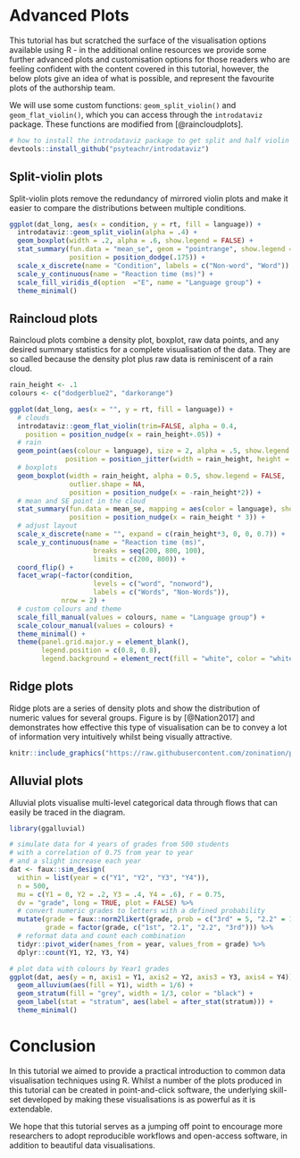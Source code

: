 # Advanced Plots

This tutorial has but scratched the surface of the visualisation options available using R - in the additional online resources we provide some further advanced plots and customisation options for those readers who are feeling confident with the content covered in this tutorial, however, the below plots give an idea of what is possible, and represent the favourite plots of the authorship team.

We will use some custom functions: `geom_split_violin()` and `geom_flat_violin()`, which you can access through the `introdataviz` package. These functions are modified from [@raincloudplots].

```r
# how to install the introdataviz package to get split and half violin plots
devtools::install_github("psyteachr/introdataviz")
```


## Split-violin plots

Split-violin plots remove the redundancy of mirrored violin plots and make it easier to compare the distributions between multiple conditions. 

```r
ggplot(dat_long, aes(x = condition, y = rt, fill = language)) +
  introdataviz::geom_split_violin(alpha = .4) +
  geom_boxplot(width = .2, alpha = .6, show.legend = FALSE) +
  stat_summary(fun.data = "mean_se", geom = "pointrange", show.legend = F, 
               position = position_dodge(.175)) +
  scale_x_discrete(name = "Condition", labels = c("Non-word", "Word")) +
  scale_y_continuous(name = "Reaction time (ms)") +
  scale_fill_viridis_d(option  ="E", name = "Language group") +
  theme_minimal()
```

## Raincloud plots

Raincloud plots combine a density plot, boxplot, raw data points, and any desired summary statistics for a complete visualisation of the data. They are so called because the density plot plus raw data is reminiscent of a rain cloud. 

```r
rain_height <- .1
colours <- c("dodgerblue2", "darkorange")

ggplot(dat_long, aes(x = "", y = rt, fill = language)) +
  # clouds
  introdataviz::geom_flat_violin(trim=FALSE, alpha = 0.4,
    position = position_nudge(x = rain_height+.05)) +
  # rain
  geom_point(aes(colour = language), size = 2, alpha = .5, show.legend = FALSE, 
              position = position_jitter(width = rain_height, height = 0)) +
  # boxplots
  geom_boxplot(width = rain_height, alpha = 0.5, show.legend = FALSE, 
               outlier.shape = NA,
               position = position_nudge(x = -rain_height*2)) +
  # mean and SE point in the cloud
  stat_summary(fun.data = mean_se, mapping = aes(color = language), show.legend = FALSE,
               position = position_nudge(x = rain_height * 3)) +
  # adjust layout
  scale_x_discrete(name = "", expand = c(rain_height*3, 0, 0, 0.7)) +
  scale_y_continuous(name = "Reaction time (ms)",
                     breaks = seq(200, 800, 100), 
                     limits = c(200, 800)) +
  coord_flip() +
  facet_wrap(~factor(condition, 
                     levels = c("word", "nonword"), 
                     labels = c("Words", "Non-Words")), 
             nrow = 2) +
  # custom colours and theme
  scale_fill_manual(values = colours, name = "Language group") +
  scale_colour_manual(values = colours) +
  theme_minimal() +
  theme(panel.grid.major.y = element_blank(),
        legend.position = c(0.8, 0.8),
        legend.background = element_rect(fill = "white", color = "white"))
```

## Ridge plots

Ridge plots are a series of density plots and show the distribution of numeric values for several groups. Figure  is by [@Nation2017] and demonstrates how effective this type of visualisation can be to convey a lot of information very intuitively whilst being visually attractive.


```r
knitr::include_graphics("https://raw.githubusercontent.com/zonination/perceptions/master/joy1.png")
```

## Alluvial plots

Alluvial plots visualise multi-level categorical data through flows that can easily be traced in the diagram.

```r
library(ggalluvial)

# simulate data for 4 years of grades from 500 students
# with a correlation of 0.75 from year to year
# and a slight increase each year
dat <- faux::sim_design(
  within = list(year = c("Y1", "Y2", "Y3", "Y4")),
  n = 500,
  mu = c(Y1 = 0, Y2 = .2, Y3 = .4, Y4 = .6), r = 0.75, 
  dv = "grade", long = TRUE, plot = FALSE) %>%
  # convert numeric grades to letters with a defined probability
  mutate(grade = faux::norm2likert(grade, prob = c("3rd" = 5, "2.2" = 10, "2.1" = 40, "1st" = 20)),
         grade = factor(grade, c("1st", "2.1", "2.2", "3rd"))) %>%
  # reformat data and count each combination
  tidyr::pivot_wider(names_from = year, values_from = grade) %>%
  dplyr::count(Y1, Y2, Y3, Y4)

# plot data with colours by Year1 grades
ggplot(dat, aes(y = n, axis1 = Y1, axis2 = Y2, axis3 = Y3, axis4 = Y4)) +
  geom_alluvium(aes(fill = Y1), width = 1/6) +
  geom_stratum(fill = "grey", width = 1/3, color = "black") +
  geom_label(stat = "stratum", aes(label = after_stat(stratum))) +
  theme_minimal()
```

# Conclusion

In this tutorial we aimed to provide a practical introduction to common data visualisation techniques using R. Whilst a number of the plots produced in this tutorial can be created in point-and-click software, the underlying skill-set developed by making these visualisations is as powerful as it is extendable.

We hope that this tutorial serves as a jumping off point to encourage more researchers to adopt reproducible workflows and open-access software, in addition to beautiful data visualisations.
